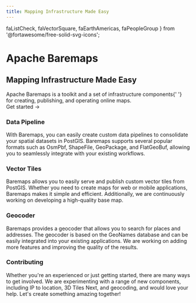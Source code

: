 ```yaml
---
title: Mapping Infrastructure Made Easy
---
```


  faListCheck,
  faVectorSquare,
  faEarthAmericas,
  faPeopleGroup
} from '@fortawesome/free-solid-svg-icons';

<div className="home-content">
  <div className="content-container">
    <h1 className="headline">Apache Baremaps</h1>
    <h2 className="title">Mapping Infrastructure Made Easy</h2>
    <div className="subtitle">
      Apache Baremaps is a toolkit and a set of infrastructure components{' '}
      <br className="sm:block hidden" /> for creating, publishing, and operating
      online maps.
    </div>
    <div className="subtitle">
      <Link href="/documentation">
        Get started <span>→</span>
      </Link>
    </div>
  </div>
  <div className="features-container">
    <div className="content-container">
      <Features>
        <Feature index={0} plain large style={{ height: 600 }}>
          <Map />
        </Feature>
        <Feature index={0}>
          <IconTitle icon={faListCheck}>
            <h3>Data Pipeline</h3>
          </IconTitle>
          <div>
            With Baremaps, you can easily create custom data pipelines to
            consolidate your spatial datasets in PostGIS. Baremaps supports
            several popular formats such as OsmPbf, ShapeFile, GeoPackage, and
            FlatGeoBuf, allowing you to seamlessly integrate with your existing
            workflows.
          </div>
        </Feature>
        <Feature index={0}>
          <IconTitle icon={faVectorSquare}>
            <h3>Vector Tiles</h3>
          </IconTitle>
          <div>
            Baremaps allows you to easily serve and publish custom vector tiles
            from PostGIS. Whether you need to create maps for web or mobile
            applications, Baremaps makes it simple and efficient. Additionally,
            we are continuously working on developing a high-quality base map.
          </div>
        </Feature>
        <Feature index={0}>
          <IconTitle icon={faEarthAmericas}>
            <h3>Geocoder</h3>
          </IconTitle>
          <div>
            Baremaps provides a geocoder that allows you to search for places
            and addresses. The geocoder is based on the GeoNames database and
            can be easily integrated into your existing applications. We are
            working on adding more features and improving the quality of the
            results.
          </div>
        </Feature>
        <Feature index={0}>
          <IconTitle icon={faPeopleGroup}>
            <h3>Contributing</h3>
          </IconTitle>
          <div>
            Whether you're an experienced or just getting started, there are
            many ways to get involved. We are experimenting with a range of new
            components, including IP to location, 3D Tiles Next, and geocoding,
            and would love your help. Let's create something amazing together!
          </div>
        </Feature>
      </Features>
    </div>
  </div>
</div>

<style jsx>{`
  .content-container {
    max-width: 90rem;
    padding-left: max(env(safe-area-inset-left), 1.5rem);
    padding-right: max(env(safe-area-inset-right), 1.5rem);
    margin: 0 auto;
  }
  .features-container {
    margin: 8rem 0 0;
    padding: 4rem 0;
    background-color: #f3f4f6;
    border-bottom: 1px solid #e5e7eb;
  }
  .features-container .content-container {
    margin-top: -8rem;
  }
  :global(.dark) .features-container {
    background-color: #000;
    border-bottom: 1px solid rgb(38, 38, 38);
  }
  .headline {
    display: block;
    font-size: 3.125rem;
    font-size: min(4.375rem, max(8vw, 2.5rem));
    font-weight: 3;
    font-feature-settings: initial;
    letter-spacing: -0.12rem;
    margin-left: -0.2rem;
    margin-top: 3.4rem;
    line-height: 1.1;
  }
  .title {
    display: block;
    font-size: 3.125rem;
    font-size: min(4.375rem, max(8vw, 2.5rem));
    font-weight: 700;
    font-feature-settings: initial;
    letter-spacing: -0.12rem;
    margin-top: 1rem;
    margin-left: -0.2rem;
    line-height: 1.1;
  }
  .subtitle {
    margin-top: 1.5rem;
    font-size: 1.3rem;
    font-size: min(1.3rem, max(3.5vw, 1.2rem));
    font-feature-settings: initial;
    line-height: 1.6;
  }
  .nextjs-link {
    color: currentColor;
    text-decoration: none;
    font-weight: 600;
  }
  @media screen and (max-width: 1200px) {
    .headline {
      letter-spacing: -0.08rem;
    }
  }
`}</style>

